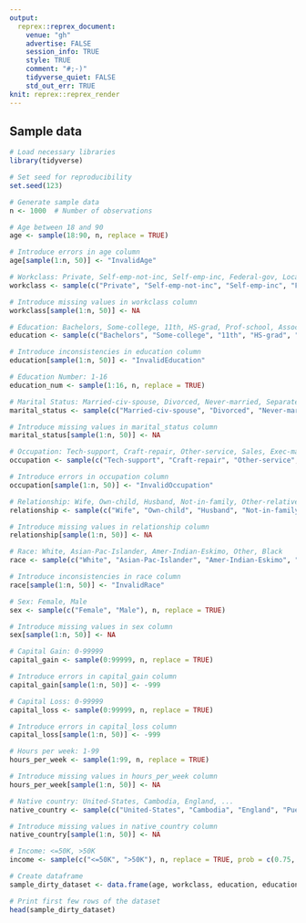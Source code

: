 ```yaml
---
output:
  reprex::reprex_document:
    venue: "gh"
    advertise: FALSE
    session_info: TRUE
    style: TRUE
    comment: "#;-)"
    tidyverse_quiet: FALSE
    std_out_err: TRUE
knit: reprex::reprex_render
---
```


## Sample data


```r
# Load necessary libraries
library(tidyverse)

# Set seed for reproducibility
set.seed(123)

# Generate sample data
n <- 1000  # Number of observations

# Age between 18 and 90
age <- sample(18:90, n, replace = TRUE)

# Introduce errors in age column
age[sample(1:n, 50)] <- "InvalidAge"

# Workclass: Private, Self-emp-not-inc, Self-emp-inc, Federal-gov, Local-gov, State-gov, Without-pay, Never-worked
workclass <- sample(c("Private", "Self-emp-not-inc", "Self-emp-inc", "Federal-gov", "Local-gov", "State-gov", "Without-pay", "Never-worked"), n, replace = TRUE)

# Introduce missing values in workclass column
workclass[sample(1:n, 50)] <- NA

# Education: Bachelors, Some-college, 11th, HS-grad, Prof-school, Assoc-acdm, Assoc-voc, 9th, 7th-8th, 12th, Masters, 1st-4th, 10th, Doctorate, 5th-6th, Preschool
education <- sample(c("Bachelors", "Some-college", "11th", "HS-grad", "Prof-school", "Assoc-acdm", "Assoc-voc", "9th", "7th-8th", "12th", "Masters", "1st-4th", "10th", "Doctorate", "5th-6th", "Preschool"), n, replace = TRUE)

# Introduce inconsistencies in education column
education[sample(1:n, 50)] <- "InvalidEducation"

# Education Number: 1-16
education_num <- sample(1:16, n, replace = TRUE)

# Marital Status: Married-civ-spouse, Divorced, Never-married, Separated, Widowed, Married-spouse-absent, Married-AF-spouse
marital_status <- sample(c("Married-civ-spouse", "Divorced", "Never-married", "Separated", "Widowed", "Married-spouse-absent", "Married-AF-spouse"), n, replace = TRUE)

# Introduce missing values in marital_status column
marital_status[sample(1:n, 50)] <- NA

# Occupation: Tech-support, Craft-repair, Other-service, Sales, Exec-managerial, Prof-specialty, Handlers-cleaners, Machine-op-inspct, Adm-clerical, Farming-fishing, Transport-moving, Priv-house-serv, Protective-serv, Armed-Forces
occupation <- sample(c("Tech-support", "Craft-repair", "Other-service", "Sales", "Exec-managerial", "Prof-specialty", "Handlers-cleaners", "Machine-op-inspct", "Adm-clerical", "Farming-fishing", "Transport-moving", "Priv-house-serv", "Protective-serv", "Armed-Forces"), n, replace = TRUE)

# Introduce errors in occupation column
occupation[sample(1:n, 50)] <- "InvalidOccupation"

# Relationship: Wife, Own-child, Husband, Not-in-family, Other-relative, Unmarried
relationship <- sample(c("Wife", "Own-child", "Husband", "Not-in-family", "Other-relative", "Unmarried"), n, replace = TRUE)

# Introduce missing values in relationship column
relationship[sample(1:n, 50)] <- NA

# Race: White, Asian-Pac-Islander, Amer-Indian-Eskimo, Other, Black
race <- sample(c("White", "Asian-Pac-Islander", "Amer-Indian-Eskimo", "Other", "Black"), n, replace = TRUE)

# Introduce inconsistencies in race column
race[sample(1:n, 50)] <- "InvalidRace"

# Sex: Female, Male
sex <- sample(c("Female", "Male"), n, replace = TRUE)

# Introduce missing values in sex column
sex[sample(1:n, 50)] <- NA

# Capital Gain: 0-99999
capital_gain <- sample(0:99999, n, replace = TRUE)

# Introduce errors in capital_gain column
capital_gain[sample(1:n, 50)] <- -999

# Capital Loss: 0-99999
capital_loss <- sample(0:99999, n, replace = TRUE)

# Introduce errors in capital_loss column
capital_loss[sample(1:n, 50)] <- -999

# Hours per week: 1-99
hours_per_week <- sample(1:99, n, replace = TRUE)

# Introduce missing values in hours_per_week column
hours_per_week[sample(1:n, 50)] <- NA

# Native country: United-States, Cambodia, England, ...
native_country <- sample(c("United-States", "Cambodia", "England", "Puerto-Rico", "Canada", "Germany", "Outlying-US(Guam-USVI-etc)", "India", "Japan", "Greece", "South", "China", "Cuba", "Iran", "Honduras", "Philippines", "Italy", "Poland", "Jamaica", "Vietnam", "Mexico", "Portugal", "Ireland", "France", "Dominican-Republic", "Laos", "Ecuador", "Taiwan", "Haiti", "Columbia", "Hungary", "Guatemala", "Nicaragua", "Scotland", "Thailand", "Yugoslavia", "El-Salvador", "Trinadad&Tobago", "Peru", "Hong", "Holand-Netherlands"), n, replace = TRUE)

# Introduce missing values in native_country column
native_country[sample(1:n, 50)] <- NA

# Income: <=50K, >50K
income <- sample(c("<=50K", ">50K"), n, replace = TRUE, prob = c(0.75, 0.25))

# Create dataframe
sample_dirty_dataset <- data.frame(age, workclass, education, education_num, marital_status, occupation, relationship, race, sex, capital_gain, capital_loss, hours_per_week, native_country, income)

# Print first few rows of the dataset
head(sample_dirty_dataset)
```

